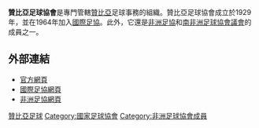 {{國家足協
|Name               = 贊比亞足球協會 
|Logo               = 
|Founded            = 1929年
|FIFA affiliation   = 1964年
|Region             = [[非洲足協|非洲足協]]
|Region affiliation = 1964年
|Subregion             = [[南非洲足球協會議會|南非洲足球協會議會]]
|Subregion affiliation = 1997年
|President          = Kalusha Bwalya
}}

'''贊比亞足球協會'''是專門管轄[[贊比亞|贊比亞]]足球事務的組織。贊比亞足球協會成立於1929年，並在1964年加入[[國際足協|國際足協]]。此外，它還是[[非洲足協|非洲足協]]和[[南非洲足球協會議會|南非洲足球協會議會]]的成員之一。

==外部連結==
* [https://web.archive.org/web/20120701074147/http://www.faz.co.zm/ 官方網頁]
* [http://www.fifa.com/associations/association=zam/index.html 國際足協網頁] {{Wayback|url=http://www.fifa.com/associations/association=zam/index.html |date=20130118002323 }}
* [http://www.cafonline.com/association/zambia 非洲足協網頁] {{Wayback|url=http://www.cafonline.com/association/zambia |date=20180622195754 }}

{{非洲足球協會成員}}

[[Category:贊比亞足球|]]
[[Category:國家足球協會|Category:國家足球協會]]
[[Category:非洲足球協會成員|Category:非洲足球協會成員]]